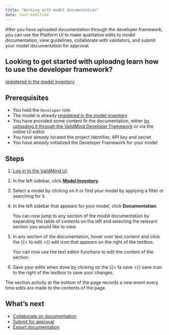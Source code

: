 ```yaml
---
title: "Working with model documentation"
date: last-modified
---
```


After you have uploaded documentation through the developer framework, you can use the Platform UI to make qualitative edits to model documentation, view  guidelines, collaborate with validators, and submit your model documentation for approval. 

::: {.callout-important}
## Looking to get started with uploadng learn how to use the developer framework?

[registered in the model inventory](register-models-in-model-inventory.qmd)

:::

## Prerequisites

* You hold the `Developer` role 
* The model is already [registered in the model inventory](register-models-in-model-inventory.qmd)
* You have provided some content fir the documentation, either [by uploading it through the ValidMind Developer Framework](get-started-developer-framework.qmd) or via the online UI editor
* You have already located the project identifier, API key and secret
* You have already initialized the Developer Framework for your model

## Steps

1. [Log in to the ValidMind UI]({{< var vm_ui >}}).

2. In the left sidebar, click [**Model Inventory**](https://app.prod.validmind.ai/model-inventory).

3. Select a model by clicking on it or find your model by applying a filter or searching for it.

4. In the left sidebar that appears for your model, click **Documentation**.

   You can now jump to any section of the model documentation by expanding the table of contents on the left and selecting the relevant section you would like to view.

5. In any section of the documentation, hover over text content and click the {{< fa edit >}} edit icon that appears on the right of the textbox. 
<!--- **Need image** --->

    You can now use the text editor functions to edit the content of the section.

6. Save your edits when done by clicking on the {{< fa save >}} save icon to the right of the textbox to save your changes.

::: {.column-margin}
::: {.callout-tip}
The section activity at the bottom of the page records a new event every time edits are made to the contents of the page.
:::
:::

<!---
## Troubleshooting

[Include any common issues or errors that may arise during the task and how to resolve them.]
--->

## What's next

* [Collaborate on documentation](collaborate-on-documentation.qmd)
* [Submit for approval](submit-for-approval.qmd)
* [Export documentation](export-documentation.qmd)
